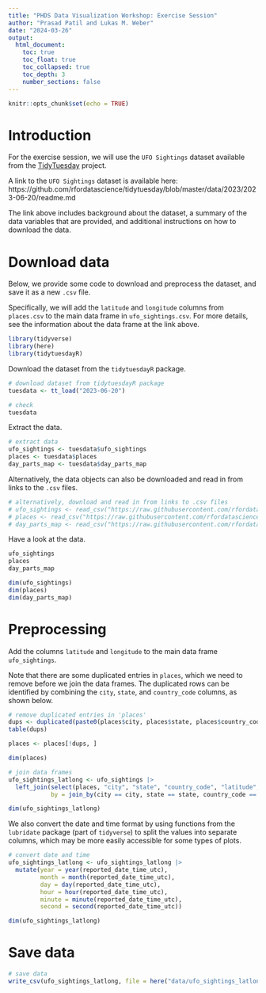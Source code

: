 ```yaml
---
title: "PHDS Data Visualization Workshop: Exercise Session"
author: "Prasad Patil and Lukas M. Weber"
date: "2024-03-26"
output: 
  html_document: 
    toc: true
    toc_float: true
    toc_collapsed: true
    toc_depth: 3
    number_sections: false
---
```


```r
knitr::opts_chunk$set(echo = TRUE)
```


# Introduction

For the exercise session, we will use the `UFO Sightings` dataset available from the [TidyTuesday](https://github.com/rfordatascience/tidytuesday) project.

A link to the `UFO Sightings` dataset is available here: https://github.com/rfordatascience/tidytuesday/blob/master/data/2023/2023-06-20/readme.md

The link above includes background about the dataset, a summary of the data variables that are provided, and additional instructions on how to download the data.


# Download data

Below, we provide some code to download and preprocess the dataset, and save it as a new `.csv` file.

Specifically, we will add the `latitude` and `longitude` columns from `places.csv` to the main data frame in `ufo_sightings.csv`. For more details, see the information about the data frame at the link above.

```r
library(tidyverse)
library(here)
library(tidytuesdayR)
```

Download the dataset from the `tidytuesdayR` package.

```r
# download dataset from tidytuesdayR package
tuesdata <- tt_load("2023-06-20")

# check
tuesdata
```

Extract the data.

```r
# extract data
ufo_sightings <- tuesdata$ufo_sightings
places <- tuesdata$places
day_parts_map <- tuesdata$day_parts_map
```

Alternatively, the data objects can also be downloaded and read in from links to the `.csv` files.

```r
# alternatively, download and read in from links to .csv files
# ufo_sightings <- read_csv("https://raw.githubusercontent.com/rfordatascience/tidytuesday/master/data/2023/2023-06-20/ufo_sightings.csv")
# places <- read_csv("https://raw.githubusercontent.com/rfordatascience/tidytuesday/master/data/2023/2023-06-20/places.csv")
# day_parts_map <- read_csv("https://raw.githubusercontent.com/rfordatascience/tidytuesday/master/data/2023/2023-06-20/day_parts_map.csv")
```

Have a look at the data.

```r
ufo_sightings
places
day_parts_map

dim(ufo_sightings)
dim(places)
dim(day_parts_map)
```


# Preprocessing

Add the columns `latitude` and `longitude` to the main data frame `ufo_sightings`.

Note that there are some duplicated entries in `places`, which we need to remove before we join the data frames. The duplicated rows can be identified by combining the `city`, `state`, and `country_code` columns, as shown below.

```r
# remove duplicated entries in 'places'
dups <- duplicated(paste0(places$city, places$state, places$country_code))
table(dups)

places <- places[!dups, ]

dim(places)
```

```r
# join data frames
ufo_sightings_latlong <- ufo_sightings |> 
  left_join(select(places, "city", "state", "country_code", "latitude", "longitude"), 
            by = join_by(city == city, state == state, country_code == country_code))

dim(ufo_sightings_latlong)
```

We also convert the date and time format by using functions from the `lubridate` package (part of `tidyverse`) to split the values into separate columns, which may be more easily accessible for some types of plots.

```r
# convert date and time
ufo_sightings_latlong <- ufo_sightings_latlong |> 
  mutate(year = year(reported_date_time_utc), 
         month = month(reported_date_time_utc), 
         day = day(reported_date_time_utc), 
         hour = hour(reported_date_time_utc), 
         minute = minute(reported_date_time_utc), 
         second = second(reported_date_time_utc))

dim(ufo_sightings_latlong)
```


# Save data

```r
# save data
write_csv(ufo_sightings_latlong, file = here("data/ufo_sightings_latlong.csv"))
```
